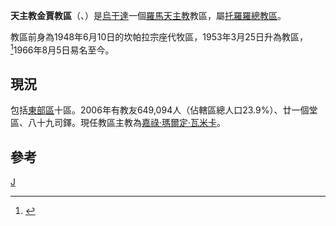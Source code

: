 {{Infobox Roman Catholic diocese
|Roman Catholic Diocese of = 天主教金賈教區
|Latin name of diocese = Dioecesis Gingianus
|image = Uganda - Diocesi di Jinja.png
|caption =
|location =[[烏干達|烏干達]]
|territory =[[東部區_(烏干達)|東部區]]十區
|population = 928,000
|rite = 拉丁禮
|patron = 
|province = 托羅羅
|established = 1948年
|cathedral =聖若瑟主教座堂
|副主教座堂 =
|leadership = 主教
|website =
|教宗 = 
|metropolitan =
|ordinary = 嘉祿·瑪爾定·瓦米卡
|coadjutor bishop =
|emeritus =
}}

'''天主教金賈教區'''（{{lang-la|Dioecesis Gingianus}}、{{lang-en|Diocese of Jinja}}）是[[烏干達|烏干達]]一個[[羅馬天主教|羅馬天主教]]教區，屬[[天主教托羅羅總教區|托羅羅總教區]]。

教區前身為1948年6月10日的坎帕拉宗座代牧區，1953年3月25日升為教區，<ref>{{cite journal
|journal=[[宗座公報|宗座公報]]
|publisher=梵蒂岡出版社
|date=1953年
|volume=45
|title=''Quemadmodum ad Nos''
|page=705
|url=http://www.vatican.va/archive/aas/documents/AAS%2045%20%5B1953%5D%20-%20ocr.pdf
|access-date=2013-12-05
|archive-date=2010-03-27
|archive-url=https://web.archive.org/web/20100327065805/http://www.vatican.va/archive/aas/documents/AAS%2045%20%5B1953%5D%20-%20ocr.pdf
|dead-url=no
}}</ref>1966年8月5日易名至今。

==現況==
包括[[東部區_(烏干達)|東部區]]十區。2006年有教友649,094人（佔轄區總人口23.9%）、廿一個堂區、八十九司鐸。現任教區主教為[[嘉祿·瑪爾定·瓦米卡|嘉祿·瑪爾定·瓦米卡]]。

==參考==
{{reflist}}
[[Category:烏干達天主教教區|J]]
{{烏干達天主教教區}}